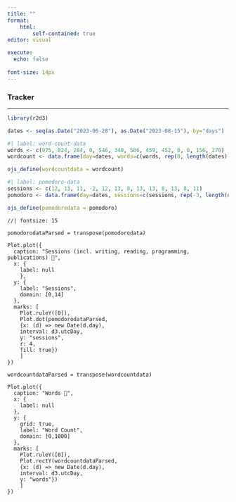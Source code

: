 ```yaml
---
title: ""
format: 
    html:
        self-contained: true
editor: visual

execute:
  echo: false
  
font-size: 14px
---
```


### Tracker

------------------------------------------------------------------------

```r
library(r2d3)
```

```r
dates <- seq(as.Date("2023-06-28"), as.Date("2023-08-15"), by="days")
```

```r
#| label: word-count-data
words <- c(975, 824, 284, 0, 546, 340, 506, 459, 452, 0, 0, 156, 270)
wordcount <- data.frame(day=dates, words=c(words, rep(0, length(dates)-length(words))))

ojs_define(wordcountdata = wordcount)
```

```r
#| label: pomodoro-data
sessions <- c(12, 13, 11, -2, 12, 13, 8, 13, 13, 8, 13, 8, 11)
pomodoro <- data.frame(day=dates, sessions=c(sessions, rep(-3, length(dates)-length(sessions))))

ojs_define(pomodorodata = pomodoro)
```

::: {layout-ncol="2"}
```ojs
//| fontsize: 15

pomodorodataParsed = transpose(pomodorodata)

Plot.plot({
  caption: "Sessions (incl. writing, reading, programming, publications) 🍅",
  x: {
    label: null
    },
  y: {
    label: "Sessions",
    domain: [0,14]
  },
  marks: [
    Plot.ruleY([0]),
    Plot.dot(pomodorodataParsed,
    {x: (d) => new Date(d.day), 
    interval: d3.utcDay, 
    y: "sessions",
    r: 4,
    fill: true})
    ]
})
```

```ojs
wordcountdataParsed = transpose(wordcountdata)

Plot.plot({
  caption: "Words 📝",
  x: {
    label: null
  },
  y: {
    grid: true,
    label: "Word Count",
    domain: [0,1000]
  },
  marks: [
    Plot.ruleY([0]),
    Plot.rectY(wordcountdataParsed,
    {x: (d) => new Date(d.day), 
    interval: d3.utcDay, 
    y: "words"})
    ]
})

```
:::
